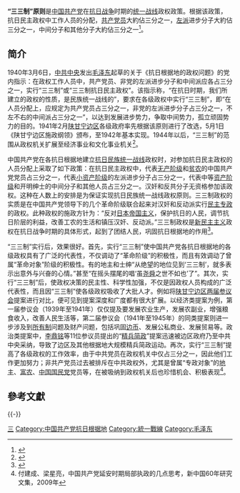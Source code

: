 {{Dablink|「'''三三制'''」重定向至此。關於军队的三三制，詳見[[三三制戰術|三三制戰術]]、[[三三制编制|三三制编制]]。}}
'''“三三制”原则'''是[[中国共产党|中国共产党]]在[[中國抗日戰爭|抗日战争]]时期的[[统一战线|统一战线]]政权政策。根据该政策，抗日民主政权中工作人员的分配，[[中国共产党员|共产党员]]大約佔三分之一，[[左派|左派]]进步分子大約佔三分之一，中间分子和其他分子大約佔三分之一<ref>{{cite book |title=《鄧小平文選》第一冊 |publisher=人民出版社
 |location=北京 |year=1994 }}</ref>{{rp|349}}。

== 简介 ==
1940年3月6日，[[中共中央|中共中央]]发出[[毛泽东|毛泽东]]起草的关于《抗日根据地的政权问题》的党内指示：在政权工作人员中，共产党员、非党的左派进步分子和中间派应各占三分之一，实行“三三制”或“三三制抗日民主政权”。该指示称，“在抗日时期，我们所建立的政权的性质，是民族统一战线的”，要求在各级政权中实行“三三制”，即“在人员分配上，应规定为共产党员占三分之一，非党的左派进步分子占三分之一，不左不右的中间派占三分之一”，以达到发展进步势力，争取中间势力，孤立顽固势力的目的。1941年2月[[陕甘宁边区|陕甘宁边区]]各级政府率先根据该原则进行了改选，5月1日《陕甘宁边区施政纲领》颁布，至1942年基本实现。1944年以后，“三三制”的范围从政权机关扩展至经济事业和文化事业机关<ref name=junbao>{{Cite web  |url =http://jz.chinamil.com.cn/n2014/tp/content_6944364.htm  |title =毛泽东提出“三三制”  |author =  |date =2016-03-06  |publisher =军报记者  |language =  |accessdate =  |quote =  |archive-url =https://web.archive.org/web/20180212083254/http://jz.chinamil.com.cn/n2014/tp/content_6944364.htm  |archive-date =2018-02-12  |dead-url =yes  }}</ref>。

中国共产党在各抗日根据地建立[[抗日民族统一战线|抗日民族统一战线]]政权时，对参加抗日民主政权的人员分配上采取了如下政策：在抗日民主政权中，代表[[无产阶级|无产阶级]]和[[贫农|贫农]]的中国共产党党员占三分之一，代表[[小资产阶级|小资产阶级]]的左派进步分子占三分之一，代表中等[[资产阶级|资产阶级]]和开明绅士的中间分子和其他人员占三分之一。汉奸和反共分子无资格参加该政权。这种在人数上的安排是为保证实现抗日民族统一战线政权原则。三三制政权的实质是在中国共产党领导下的几个革命阶级联合起来对汉奸和反动派实行[[人民民主专政|民主专政]]的政权。此种政权的施政方针为：“反对[[日本帝国主义|日本帝国主义]]，保护抗日的人民，调节抗日阶层的利益，改善工农的生活和镇压汉奸、反动派。”三三制政权是[[新民主主义|新民主主义]]政权在抗日战争时期的具体形式，起到了团结人民，巩固抗日根据地的作用<ref>{{Cite web  |url =http://www.cppcc.gov.cn/2011/09/26/ARTI1317001118828441.shtml  |title =三三制政权  |author =  |date =2011-09-26  |publisher =中国政协网  |language =  |accessdate =  |quote =  |archive-date =2018-02-12  |archive-url =https://web.archive.org/web/20180212005159/http://www.cppcc.gov.cn/2011/09/26/ARTI1317001118828441.shtml  |dead-url =no  }}</ref>。

“三三制”实行后，效果很好。首先，实行“三三制”使中国共产党各抗日根据地的各级政权具有了广泛的代表性，不仅调动了“革命阶级”的积极性，而且有效调动了曾属“革命对象”阶级的积极性。有的地主和士绅“从绝望的地位见到‘三三制’，就多表示出意外与兴奋的心情。”甚至“在摇头摆尾的唱‘虽[[尧|尧]][[舜|舜]]之世不如也’了”。其次，实行“三三制”后，使政权决策的民主性、科学性加强，不仅是因政权人员构成的广泛代表性，而且因“三三制”使各级政权吸收了大批人才。例如将[[陕甘宁边区参议会|陕甘宁边区两届参议会]]提案进行对比，便可见到提案深度和广度都有很大扩展。以经济类提案为例，第一届参议会（1939年至1941年）仅仅提及要发展农业生产，发展农副业，增强粮食收入，改善人民生活等，第二届参议会（1941年至1945年）的同类提案则进一步涉及到[[所有制|所有制]]问题及财产问题，包括巩固[[边币|边币]]、发展公私商业、发展贸易等。政治类提案中，[[李鼎铭|李鼎铭]]等11位参议员提出的“[[精兵简政|精兵简政]]”提案迅速被边区政府乃至中共中央采纳，导致了边区及其他根据地大规模精兵简政运动。再次，实行“三三制”提高了各级政权的工作效率，由于中共党员在政权机关中仅占三分之一，因此他们工作更加努力；非共产党员过去被排斥在中共政权外，尤其是曾属“专政对象”的[[地主|地主]]、[[富农|富农]]、[[中国国民党|中国国民党]]党员等，在被吸纳到政权机关后也珍惜机会、积极表现<ref>付建成、梁星亮，中国共产党延安时期局部执政的几点思考，新中国60年研究文集，2009年</ref>。

==參考文獻==
{{reflist}}

{{-}}
{{第二次国共内战}}

[[Category:中国的改革|三]]
[[Category:中国共产党抗日根据地|Category:中国共产党抗日根据地]]
[[Category:統一戰線|Category:統一戰線]]
[[Category:毛泽东|Category:毛泽东]]